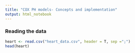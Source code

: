```yaml
---
title: "COX PH models- Concepts and implementation"
output: html_notebook
---
```




### Reading the data


```r

heart <- read.csv("heart_data.csv", header = T, sep =";")
head(heart)

```

